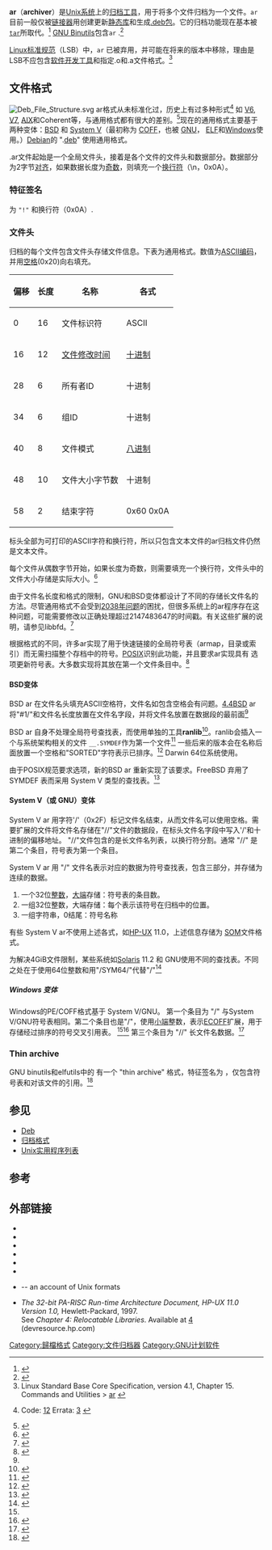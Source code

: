 {{lowercase|title=ar (Unix)}}
{{NoteTA|G1=IT}}
{{Infobox software
| name = ar
| logo = 
| screenshot = 
| screenshot size = 
| caption = 
| author = [[肯·汤普逊|肯·汤普逊]] [[丹尼斯·里奇|丹尼斯·里奇]]
（[[贝尔实验室|贝尔实验室]]）
| developer = 各类开源和商业软件开发者。
| released = {{Start date and age|1971|11|3}}
| latest release version = 
| latest release date = 
| operating system = [[Unix|Unix]], [[类Unix系统|类Unix系统]], [[UNIX_System_V|V]], [[貝爾實驗室九號計畫|Plan 9]], [[Inferno|Inferno]]
| platform = [[跨平臺|跨平臺]]
| genre = [[命令_(计算机)|命令]]
| license = 
| website = 
}}
{{Infobox file format
| name                   = archiver
| icon                   =
| logo                   =
| screenshot             =
| caption                =
| extension              = {{code|.a}}, {{code|.lib}}, {{code|.ar}}<ref name="x-archive" />
| mime                   = application/x-archive<ref name="x-archive">{{cite web|url=https://reposcope.com/mimetype/application/x-archive|title=application/x-archive|accessdate=2019-03-11|archive-date=2019-12-08|archive-url=https://web.archive.org/web/20191208113015/https://reposcope.com/mimetype/application/x-archive}}</ref>
| type code              =
| uniform type           =
| magic                  = {{code|!<arch>}}
| owner                  =
| released               = <!-- {{Start date|YYYY|mm|dd|df=yes}} -->
| latest release version =
| latest release date    = <!-- {{Start date and age|YYYY|mm|dd|df=yes}} -->
| genre                  = [[归档格式|归档格式]]
| container for          = 一般是 [[目标文件|目标文件]] ({{code|.o}}, {{code|.obj}})
| contained by           =
| extended from          =
| extended to            =
| standard               = 未标准化，有多种形式
| free                   = 是<ref name="ar(1) - Linux man page"/>
| url                    =
}}

'''ar'''（'''archiver'''）是[[UNIX|Unix系统]]上的[[归档工具|归档工具]]，用于将多个文件归档为一个文件。<code>ar</code>目前一般仅被[[链接器|链接器]]用创建更新[[静态库|静态库]]和生成[[.deb|.deb包]]。它的归档功能现在基本被 <code>[[tar|tar]]</code>所取代。<ref name="Static Libraries">{{cite web|title=Static Libraries|url=http://tldp.org/HOWTO/Program-Library-HOWTO/static-libraries.html|publisher=TLDP|accessdate=3 October 2013|archive-date=2013-07-03|archive-url=https://web.archive.org/web/20130703011904/http://tldp.org/HOWTO/Program-Library-HOWTO/static-libraries.html}}</ref> [[GNU_Binutils|GNU Binutils]]包含<code>ar</code> .<ref name="ar(1) - Linux man page">{{cite web|title=ar(1) - Linux man page|url=http://linux.die.net/man/1/ar|accessdate=3 October 2013|archive-date=2019-02-12|archive-url=https://web.archive.org/web/20190212221729/https://linux.die.net/man/1/ar}}</ref>

[[Linux标准规范|Linux标准规范]]（LSB）中，<code>ar</code> 已被弃用，并可能在将来的版本中移除，理由是LSB不应包含[[软件开发工具|软件开发工具]]和指定.o和.a文件格式。<ref>Linux Standard Base Core Specification, version 4.1, Chapter 15. Commands and Utilities > [http://refspecs.linuxfoundation.org/LSB_4.1.0/LSB-Core-generic/LSB-Core-generic/ar.html ar] {{Wayback|url=http://refspecs.linuxfoundation.org/LSB_4.1.0/LSB-Core-generic/LSB-Core-generic/ar.html |date=20131106081331 }}</ref>

==文件格式==
[[File:Deb_File_Structure.svg|thumb]]
ar格式从未标准化过，历史上有过多种形式<ref name="Levine99">{{cite book|author-last=Levine|id={{ISBN|978-1-55860-496-4}}|archive-url=https://archive.today/20121205032107/http://www.iecc.com/linker/|url-status=live|access-date=2020-01-12|url=https://www.iecc.com/linker/|pages=|chapter-url=<!-- http://www.iecc.com/linker/linker6.html |chapter-archive-url=-->https://archive.today/5LnUa|chapter=Chapter 6: Libraries|oclc=42413382|isbn=1-55860-496-0|author-first=John R.|location=San Francisco, USA|series=The Morgan Kaufmann Series in Software Engineering and Programming|publisher=[[Morgan_Kaufmann|Morgan Kaufmann]]|edition=1|orig-year=October 1999|date=2000|title=Linkers and Loaders|author-link=John R. Levine|archive-date=2012-12-05}} Code: [https://archive.today/20200114225034/https://linker.iecc.com/code.html][ftp://ftp.iecc.com/pub/linker/] Errata: [https://linker.iecc.com/] {{Wayback|url=https://linker.iecc.com/ |date=20210502145045 }}</ref> 如 [[Version_6_Unix|V6]], [[Version_7_Unix|V7]], [[AIX|AIX]]和Coherent等，与通用格式都有很大的差别。<ref name="ar5">{{Cite web |url=http://www.freebsd.org/cgi/man.cgi?query=ar&sektion=5&manpath=4.3BSD+NET%2F2 |title=Manual page for NET/2 ar file format |access-date=2020-09-22 |archive-date=2017-08-22 |archive-url=https://web.archive.org/web/20170822093202/https://www.freebsd.org/cgi/man.cgi?query=ar&sektion=5&manpath=4.3BSD+NET%2F2 }}</ref>现在的通用格式主要基于两种变体：[[BSD|BSD]] 和 [[System_V|System V]]（最初称为 [[COFF|COFF]]，也被 [[GNU|GNU]]， [[ELF|ELF]]和[[Windows_API|Windows]]使用。）[[Debian|Debian]]的 ".[[deb|deb]]" 使用通用格式。

.ar文件起始是一个全局文件头，接着是各个文件的文件头和数据部分。数据部分为2字节[[对齐|对齐]]，如果数据长度为[[奇数|奇数]]，则填充一个[[换行符|换行符]]（\n，0x0A）。
===特征签名===
为 <code>"!<arch>"</code> 和换行符（0x0A）.

===文件头===
归档的每个文件包含文件头存储文件信息。下表为通用格式。数值为[[ASCII编码|ASCII编码]]，并用[[空格|空格]](0x20)向右填充。
{| class="wikitable"
|- bgcolor="#CCCCCC"
!偏移
!长度
!名称
!各式
|-
|0
|16
|文件标识符
|ASCII
|-
|16
|12
|[[時間戳|文件修改时间]]
|[[十进制|十进制]]
|-
|28
|6
|所有者ID
|十进制
|-
|34
|6
|组ID
|十进制
|-
|40
|8
|文件模式
|[[八进制|八进制]]
|-
|48
|10
|文件大小字节数
|十进制
|-
|58
|2
|结束字符
|0x60 0x0A
|}
标头全部为可打印的ASCII字符和换行符，所以只包含文本文件的ar归档文件仍然是文本文件。

每个文件从偶数字节开始，如果长度为奇数，则需要填充一个换行符，文件头中的文件大小存储是实际大小。<ref>{{cite web|title=ar.h|url=http://www.unix.com/man-page/opensolaris/3head/ar.h/|work=www.unix.com|publisher=The UNIX and Linux Forums}}</ref>

由于文件名长度和格式的限制，GNU和BSD变体都设计了不同的存储长文件名的方法。尽管通用格式不会受到[[2038年问题|2038年问题]]的困扰，但很多系统上的ar程序存在这种问题，可能需要修改以正确处理超过2147483647的时间戳。有关这些扩展的说明，请参见libbfd。<ref>{{cite web |title=bminor/binutils-gdb: archive.c |url=https://github.com/bminor/binutils-gdb/blob/master/bfd/archive.c |website=GitHub |language=en |access-date=2020-09-22 |archive-date=2021-03-05 |archive-url=https://web.archive.org/web/20210305211729/https://github.com/bminor/binutils-gdb/blob/master/bfd/archive.c }}</ref>

根据格式的不同，许多ar实现了用于快速链接的全局符号表（armap，目录或索引）而无需扫描整个存档中的符号。[[POSIX|POSIX]]识别此功能，并且要求ar实现具有 {{code|-s}}选项更新符号表。大多数实现将其放在第一个文件条目中。<ref>{{man|1|ar|SUS}}</ref>

====BSD变体====
BSD ar 在文件名头填充ASCII空格符，文件名如包含空格会有问题。[[4.4BSD|4.4BSD]] ar将"#1/"和文件名长度放置在文件名字段，并将文件名放置在数据段的最前面<ref name="ar5"/>

BSD ar 自身不处理全局符号查找表，而使用单独的工具'''ranlib'''<ref>{{Cite web |url=http://www.freebsd.org/cgi/man.cgi?query=ranlib&manpath=4.3BSD+NET%2F2 |title=Manual page for NET/2 ranlib utility |access-date=2020-09-22 |archive-date=2021-02-26 |archive-url=https://web.archive.org/web/20210226000246/http://www.freebsd.org/cgi/man.cgi?query=ranlib&manpath=4.3BSD+NET%2F2 }}</ref>。ranlib会插入一个与系统架构相关的文件 <code>__.SYMDEF</code>作为第一个文件<ref>{{Cite web |url=http://www.freebsd.org/cgi/man.cgi?query=ranlib&sektion=5&manpath=4.3BSD+NET%2F2 |title=Manual page for NET/2 ranlib file format |access-date=2020-09-22 |archive-date=2021-02-25 |archive-url=https://web.archive.org/web/20210225174935/http://www.freebsd.org/cgi/man.cgi?query=ranlib&sektion=5&manpath=4.3BSD+NET%2F2 }}</ref> 一些后来的版本会在名称后面放置一个空格和"SORTED"字符表示已排序。<ref>{{cite web |title=ranlib.h |url=https://opensource.apple.com/source/Libc/Libc-320/include/ranlib.h.auto.html |website=opensource.apple.com |access-date=2020-09-22 |archive-date=2021-02-27 |archive-url=https://web.archive.org/web/20210227002028/https://opensource.apple.com/source/Libc/Libc-320/include/ranlib.h.auto.html }}</ref> Darwin 64位系统使用{{code|__.SYMDEF_64}}。

由于POSIX规范要求{{code|-s}}选项，新的BSD ar 重新实现了该要求。FreeBSD 弃用了 SYMDEF 表而采用 System V 类型的查找表。<ref>{{man|5|ar|FreeBSD}}</ref>

====System V（或 GNU）变体====
System V ar 用字符'/'（0x2F）标记文件名结束，从而文件名可以使用空格。需要扩展的文件将文件名存储在"//"文件的数据段，在标头文件名字段中写入'/'和十进制的偏移地址。 "//"文件包含的是长文件名列表，以换行符分割。通常 "//" 是第二个条目，符号表为第一个条目。

System V ar 用 "/" 文件名表示对应的数据为符号查找表，包含三部分，并存储为连续的数据。
# 一个32位[[整数|整数]]，[[大端序|大端]]存储：符号表的条目数。
# 一组32位整数，大端存储：每个表示该符号在归档中的位置。
# 一组字符串，0结尾：符号名称

有些 System V ar不使用上述各式，如[[HP-UX|HP-UX]] 11.0，上述信息存储为 [[System_Object_Model|SOM]]文件格式。

为解决4GiB文件限制，某些系统如[[Solaris|Solaris]] 11.2 和 GNU使用不同的查找表。不同之处在于使用64位整数和用"/SYM64/"代替"/"<ref name="ar64bit">{{cite web|title=ar.h(3HEAD)|url=https://docs.oracle.com/cd/E36784_01/html/E36873/ar.h-3head.html|work=docs.oracle.com|4=|publisher=Oracle Corporation|date=11 November 2014|access-date=2018-11-14|archive-date=2021-03-03|archive-url=https://web.archive.org/web/20210303055627/https://docs.oracle.com/cd/E36784_01/html/E36873/ar.h-3head.html}}</ref>

===== Windows 变体 =====
Windows的PE/COFF格式基于 System V/GNU。 第一个条目为 "/" 与System V/GNU符号表相同。第二个条目也是"/"，使用[[小端序|小端]]整数，表示[[ECOFF|ECOFF]]扩展，用于存储经过排序的符号交叉引用表。 <ref name="Levine99"/><ref>{{Citation
 |url=http://www.microsoft.com/msj/0498/hood0498.aspx
 |first=Matt |last=Pietrek |authorlink=Matt Pietrek
 |title=Under The Hood
 |work=Microsoft Systems Journal
 |date=April 1998
 |accessdate=2014-08-23
 |archive-url=https://web.archive.org/web/20070624034732/https://www.microsoft.com/msj/0498/hood0498.aspx
 |archive-date=2007-06-24
}}</ref> 第三个条目为 "//" 长文件名数据。<ref>{{cite web |title=llvm-mirror/llvm: archive.cpp (format detection) |url=https://github.com/llvm-mirror/llvm/blob/ad1310e/lib/Object/Archive.cpp#L593-L610 |website=GitHub |accessdate=10 February 2020 |language=en |archive-date=2021-02-28 |archive-url=https://web.archive.org/web/20210228142403/https://github.com/llvm-mirror/llvm/blob/ad1310e/lib/Object/Archive.cpp#L593-L610 }}</ref>

===Thin archive===
GNU binutils和elfutils中的 {{code|ar}} 有一个 "thin archive" 格式，特征签名为 {{Code|!<thin>}}，仅包含符号表和对该文件的引用。<ref>{{cite web |title=ar |url=https://sourceware.org/binutils/docs/binutils/ar.html |website=GNU Binary Utilities |access-date=2020-09-22 |archive-date=2021-04-18 |archive-url=https://web.archive.org/web/20210418090653/https://sourceware.org/binutils/docs/binutils/ar.html }}</ref>
<!--
== Example usage ==
To create an archive from files {{tt|class1.o}}, {{tt|class2.o}}, {{tt|class3.o}}, the following command would be used:
 ar rcs libclass.a class1.o class2.o class3.o

Unix linkers, usually invoked through the [[C_(programming_language)|C]] compiler <code>cc</code>, can read <code>ar</code> files and extract [[object_code|object files]] from them, so if <code>libclass.a</code> is an archive containing <code>class1.o</code>, <code>class2.o</code> and <code>class3.o</code>, then
 cc main.c libclass.a
or (if libclass.a is placed in standard library path, like {{tt|/usr/local/lib}})
 cc main.c -lclass
or (during linking)
 ld ... main.o -lclass ...
is the same as:
 cc main.c class1.o class2.o class3.o
-->

==参见==
*[[Deb|Deb]]
*[[归档格式|归档格式]]
*[[Unix实用程序列表|Unix实用程序列表]]

==参考==
{{Reflist}}

==外部链接==
{{Wikibooks|Guide to Unix|Commands}}
* {{man|cu|ar|SUS|create and maintain library archives}}
* {{man|1|ar|Plan 9}}
* {{man|1|ar|Inferno}}
* {{man|1|ar|die.net}}
* {{man|1|ar|FreeBSD}}
* {{man|1|ar|v7}}
* {{man|5|ar|FreeBSD}} -- an account of Unix formats
* ''The 32-bit PA-RISC Run-time Architecture Document, HP-UX 11.0 Version 1.0,'' Hewlett-Packard, 1997.<br />See ''Chapter 4: Relocatable Libraries''. Available at [https://web.archive.org/web/20110607140011/http://h21007.www2.hp.com/portal/StaticDownload?attachment_ciid=35ae0c53071b7110VgnVCM100000275d6e10RCRD&ciid=a0f9483d2d2b7110VgnVCM100000275d6e10RCRD] (devresource.hp.com)

{{Unix命令}}
{{歸檔格式}}

[[Category:歸檔格式|Category:歸檔格式]]
[[Category:文件归档器|Category:文件归档器]]
[[Category:GNU计划软件|Category:GNU计划软件]]